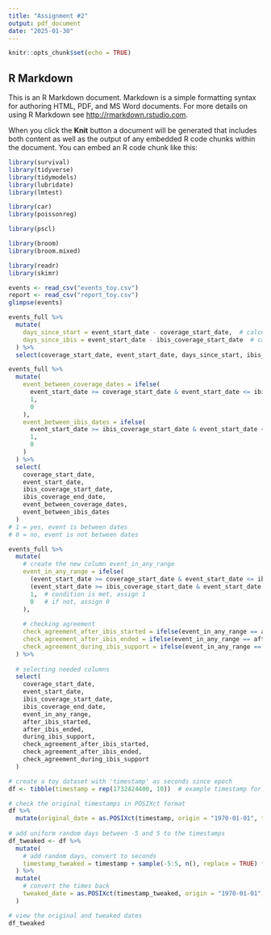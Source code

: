 ```yaml
---
title: "Assignment #2"
output: pdf_document
date: "2025-01-30"
---
```


```r
knitr::opts_chunk$set(echo = TRUE)
```

## R Markdown

This is an R Markdown document. Markdown is a simple formatting syntax for authoring HTML, PDF, and MS Word documents. For more details on using R Markdown see <http://rmarkdown.rstudio.com>.

When you click the **Knit** button a document will be generated that includes both content as well as the output of any embedded R code chunks within the document. You can embed an R code chunk like this:

```r
library(survival)
library(tidyverse)
library(tidymodels)
library(lubridate)
library(lmtest)

library(car)
library(poissonreg)

library(pscl)

library(broom)
library(broom.mixed)

library(readr)
library(skimr)
```

```r
events <- read_csv("events_toy.csv")
report <- read_csv("report_toy.csv")
glimpse(events)
```

```r
events_full %>% 
  mutate(
    days_since_start = event_start_date - coverage_start_date,  # calculate days since coverage start
    days_since_ibis = event_start_date - ibis_coverage_start_date  # calculate days since ibis coverage start
  ) %>%
  select(coverage_start_date, event_start_date, days_since_start, ibis_coverage_start_date, days_since_ibis)

```

```r
events_full %>%
  mutate(
    event_between_coverage_dates = ifelse(
      event_start_date >= coverage_start_date & event_start_date <= ibis_coverage_start_date, 
      1, 
      0
    ),
    event_between_ibis_dates = ifelse(
      event_start_date >= ibis_coverage_start_date & event_start_date <= ibis_coverage_end_date, 
      1, 
      0
    )
  ) %>%
  select(
    coverage_start_date, 
    event_start_date, 
    ibis_coverage_start_date, 
    ibis_coverage_end_date, 
    event_between_coverage_dates, 
    event_between_ibis_dates
  )
# 1 = yes, event is between dates
# 0 = no, event is not between dates
```

```r
events_full %>%
  mutate(
    # create the new column event_in_any_range
    event_in_any_range = ifelse(
      (event_start_date >= coverage_start_date & event_start_date <= ibis_coverage_start_date) |
      (event_start_date >= ibis_coverage_start_date & event_start_date <= ibis_coverage_end_date),
      1,  # condition is met, assign 1
      0   # if not, assign 0
    ),
    
    # checking agreement
    check_agreement_after_ibis_started = ifelse(event_in_any_range == after_ibis_started, 1, 0),
    check_agreement_after_ibis_ended = ifelse(event_in_any_range == after_ibis_ended, 1, 0),
    check_agreement_during_ibis_support = ifelse(event_in_any_range == during_ibis_support, 1, 0)
  ) %>%
  
  # selecting needed columns
  select(
    coverage_start_date, 
    event_start_date, 
    ibis_coverage_start_date, 
    ibis_coverage_end_date, 
    event_in_any_range, 
    after_ibis_started, 
    after_ibis_ended, 
    during_ibis_support,
    check_agreement_after_ibis_started, 
    check_agreement_after_ibis_ended,
    check_agreement_during_ibis_support
  )


```

```r
# create a toy dataset with 'timestamp' as seconds since epoch
df <- tibble(timestamp = rep(1732424400, 10))  # example timestamp for 2025-01-01 00:00:00 UTC

# check the original timestamps in POSIXct format
df %>% 
  mutate(original_date = as.POSIXct(timestamp, origin = "1970-01-01", tz = "UTC"))
  
# add uniform random days between -5 and 5 to the timestamps
df_tweaked <- df %>%
  mutate(
    # add random days, convert to seconds
    timestamp_tweaked = timestamp + sample(-5:5, n(), replace = TRUE) * 86400
  ) %>%
  mutate(
    # convert the times back
    tweaked_date = as.POSIXct(timestamp_tweaked, origin = "1970-01-01", tz = "UTC")
  )

# view the original and tweaked dates
df_tweaked

```
